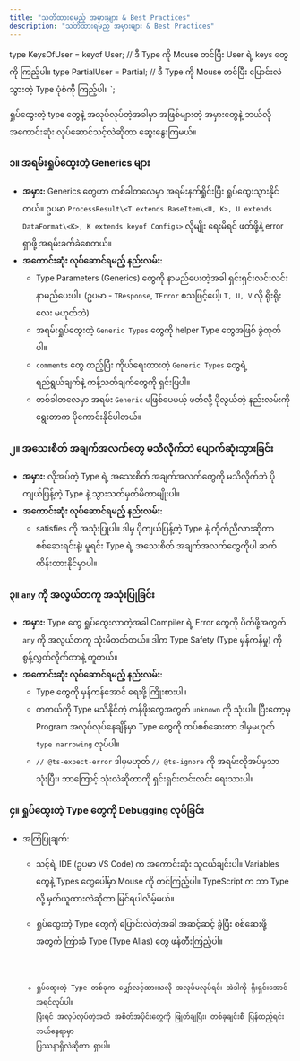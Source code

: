 ```yaml
---
title: "သတိထားရမည့် အမှားများ & Best Practices"
description: "သတိထားရမည့် အမှားများ & Best Practices"
---
```


type KeysOfUser = keyof User; // ဒီ Type ကို Mouse တင်ပြီး User ရဲ့ keys တွေကို ကြည့်ပါ။
type PartialUser = Partial<User>; // ဒီ Type ကို Mouse တင်ပြီး ပြောင်းလဲသွားတဲ့ Type ပုံစံကို ကြည့်ပါ။
`;

<Aside title="ရည်ရွယ်ချက်" type="tip">
  ရှုပ်ထွေးတဲ့ type တွေနဲ့ အလုပ်လုပ်တဲ့အခါမှာ အဖြစ်များတဲ့ အမှားတွေနဲ့ ဘယ်လို
  အကောင်းဆုံး လုပ်ဆောင်သင့်လဲဆိုတာ ဆွေးနွေးကြမယ်။
</Aside>

### ၁။ အရမ်းရှုပ်ထွေးတဲ့ Generics များ

- **အမှား:** Generics တွေဟာ တစ်ခါတလေမှာ အရမ်းနက်ရှိုင်းပြီး ရှုပ်ထွေးသွားနိုင်တယ်။ ဥပမာ `ProcessResult\<T extends BaseItem\<U, K>, U extends DataFormat\<K>, K extends keyof Configs>` လိုမျိုး ရေးမိရင် ဖတ်ဖို့နဲ့ error ရှာဖို့ အရမ်းခက်ခဲစေတယ်။
- **အကောင်းဆုံး လုပ်ဆောင်ရမည့် နည်းလမ်း:**
  - Type Parameters (Generics) တွေကို နာမည်ပေးတဲ့အခါ ရှင်းရှင်းလင်းလင်း နာမည်ပေးပါ။ (ဥပမာ - `TResponse`, `TError` စသဖြင့်ပေါ့၊ `T, U, V` လို ရိုးရိုးလေး မဟုတ်ဘဲ)
  - အရမ်းရှုပ်ထွေးတဲ့ `Generic Types` တွေကို helper Type တွေအဖြစ် ခွဲထုတ်ပါ။
  - `comments` တွေ ထည့်ပြီး ကိုယ်ရေးထားတဲ့ `Generic Types` တွေရဲ့ ရည်ရွယ်ချက်နဲ့ ကန့်သတ်ချက်တွေကို ရှင်းပြပါ။
  - တစ်ခါတလေမှာ အရမ်း `Generic` မဖြစ်ပေမယ့် ဖတ်လို့ ပိုလွယ်တဲ့ နည်းလမ်းကို ရွေးတာက ပိုကောင်းနိုင်ပါတယ်။

### ၂။ အသေးစိတ် အချက်အလက်တွေ မသိလိုက်ဘဲ ပျောက်ဆုံးသွားခြင်း

- **အမှား:** လိုအပ်တဲ့ Type ရဲ့ အသေးစိတ် အချက်အလက်တွေကို မသိလိုက်ဘဲ ပိုကျယ်ပြန့်တဲ့ Type နဲ့ သွားသတ်မှတ်မိတာမျိုးပါ။
- **အကောင်းဆုံး လုပ်ဆောင်ရမည့် နည်းလမ်း:**
  - satisfies ကို အသုံးပြုပါ။ ဒါမှ ပိုကျယ်ပြန့်တဲ့ Type နဲ့ ကိုက်ညီလားဆိုတာ စစ်ဆေးရင်းနဲ့၊ မူရင်း Type ရဲ့ အသေးစိတ် အချက်အလက်တွေကိုပါ ဆက်ထိန်းထားနိုင်မှာပါ။

### ၃။ `any` ကို အလွယ်တကူ အသုံးပြုခြင်း

- **အမှား:** Type တွေ ရှုပ်ထွေးလာတဲ့အခါ Compiler ရဲ့ Error တွေကို ပိတ်ဖို့အတွက် `any` ကို အလွယ်တကူ သုံးမိတတ်တယ်။ ဒါက Type Safety (Type မှန်ကန်မှု) ကို စွန့်လွှတ်လိုက်တာနဲ့ တူတယ်။
- **အကောင်းဆုံး လုပ်ဆောင်ရမည့် နည်းလမ်း:**
  - Type တွေကို မှန်ကန်အောင် ရေးဖို့ ကြိုးစားပါ။
  - တကယ်ကို Type မသိနိုင်တဲ့ တန်ဖိုးတွေအတွက် `unknown` ကို သုံးပါ။ ပြီးတော့မှ Program အလုပ်လုပ်နေချိန်မှာ Type တွေကို ထပ်စစ်ဆေးတာ ဒါမှမဟုတ် `type narrowing` လုပ်ပါ။
  - `// @ts-expect-error` ဒါမှမဟုတ် `// @ts-ignore` ကို အရမ်းလိုအပ်မှသာ သုံးပြီး၊ ဘာကြောင့် သုံးလဲဆိုတာကို ရှင်းရှင်းလင်းလင်း ရေးသားပါ။

### ၄။ ရှုပ်ထွေးတဲ့ Type တွေကို Debugging လုပ်ခြင်း

- အကြံပြုချက်:

  - သင့်ရဲ့ IDE (ဥပမာ VS Code) က အကောင်းဆုံး သူငယ်ချင်းပါ။ Variables တွေနဲ့ Types တွေပေါ်မှာ Mouse ကို တင်ကြည့်ပါ။ TypeScript က ဘာ Type လို့ မှတ်ယူထားလဲဆိုတာ မြင်ရပါလိမ့်မယ်။
  - ရှုပ်ထွေးတဲ့ Type တွေကို ပြောင်းလဲတဲ့အခါ အဆင့်ဆင့် ခွဲပြီး စစ်ဆေးဖို့အတွက် ကြားခံ Type (Type Alias) တွေ ဖန်တီးကြည့်ပါ။

    <Code language="ts" code={debug} title="User.ts" />

  - ရှုပ်ထွေးတဲ့ Type တစ်ခုက မျှော်လင့်ထားသလို အလုပ်မလုပ်ရင်၊ အဲဒါကို ရိုးရှင်းအောင် အရင်လုပ်ပါ။ ပြီးရင် အလုပ်လုပ်တဲ့အထိ အစိတ်အပိုင်းတွေကို ဖြုတ်ချပြီး၊ တစ်ခုချင်းစီ ပြန်ထည့်ရင်း ဘယ်နေရာမှာ ပြဿနာရှိလဲဆိုတာ ရှာပါ။
